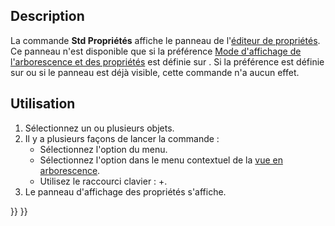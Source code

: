 <languages/>

{{Docnav/fr
|[[Std_Edit/fr|Basculer le mode d'édition]]
|[[Std_UserEditMode/fr|Mode d'édition]]
|[[Std_Edit_Menu/fr|Menu Édition]]
|IconL=Std_Edit.svg
|IconR=Std_UserEditMode.svg
|IconC=Freecad.svg
}}

{{GuiCommand/fr
|Name=Std Properties
|Name/fr=Std Propriétés
|MenuLocation=Édition → Propriétés
|Workbenches=Tous
|Shortcut={{KEY|Alt}}+{{KEY|Entrée}}
|Version=1.0
|SeeAlso=
}}

==Description==

La commande '''Std Propriétés''' affiche le panneau de l'[[Property_editor|éditeur de propriétés]]. Ce panneau n'est disponible que si la préférence [[Preferences_Editor/fr#Général_2|Mode d'affichage de l'arborescence et des propriétés]] est définie sur {{Value|Indépendant}}. Si la préférence est définie sur {{Value|Combiné}} ou si le panneau est déjà visible, cette commande n'a aucun effet.

<span id="Usage"></span>
==Utilisation==

# Sélectionnez un ou plusieurs objets.
# Il y a plusieurs façons de lancer la commande :
#* Sélectionnez l'option {{MenuCommand|Édition → [[Image:Std_Properties.svg|16px]] Propriétés}} du menu.
#* Sélectionnez l'option {{MenuCommand|[[Image:Std_Properties.svg|16px]] Propriétés}} dans le menu contextuel de la [[Tree_view/fr|vue en arborescence]].
#* Utilisez le raccourci clavier : {{KEY|Alt}}+{{KEY|Entrée}}.
# Le panneau d'affichage des propriétés s'affiche.


{{Docnav/fr
|[[Std_Edit/fr|Basculer le mode d'édition]]
|[[Std_UserEditMode/fr|Mode d'édition]]
|[[Std_Edit_Menu/fr|Menu Édition]]
|IconL=Std_Edit.svg
|IconR=Std_UserEditMode.svg
|IconC=Freecad.svg
}}

{{Std_Base_navi{{#translation:}}}}
{{Userdocnavi{{#translation:}}}}